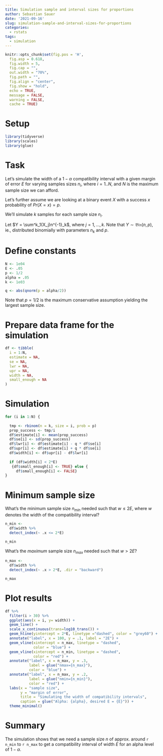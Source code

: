 ```yaml
---
title: Simulation sample and interval sizes for proportions
author: Sebastian Sauer
date: '2021-09-16'
slug: simulation-sample-and-interval-sizes-for-proportions
categories:
  - rstats
tags:
  - simulation
---
```


```r
knitr::opts_chunk$set(fig.pos = 'H',
  fig.asp = 0.618,
  fig.width = 5,
  fig.cap = "", 
  out.width = "70%",
  fig.path = "",
  fig.align = "center",
  fig.show = "hold",
  echo = TRUE,
  message = FALSE,
  warning = FALSE,
  cache = TRUE)
```



# Setup

```r
library(tidyverse)
library(scales)
library(glue)
```


# Task


Let's simulate the width of a $1-\alpha$ compatibility interval with a given margin of error $E$ for varying samples sizes $n_i$, where $i = 1..N$, and $N$ is the maximum sample size we can afford.

Let's further assume we are looking at a binary event $X$ with a success $x$ probability of $Pr(X=x)=p$.

We'll simulate $k$ samples for each sample size $n_i$.

Let $Y = \sum^k_1(X_j)n^{-1}_k$, where $j = 1,...,k$. Note that $Y \sim \mathfrak{Bin}(n, p)$, ie., distributed binomially with parameters $n_k$ and $p$.



# Define constants

```r
N <- 1e04
E <- .05
p <- 1/2
alpha = .05
k <- 1e03

q <- abs(qnorm(p = alpha/2))
```

Note that $p=1/2$ is the maximum conservative assumption yielding the largest sample size.

# Prepare data frame for the simulation

```r
df <- tibble(
  i = 1:N,
  estimate = NA,
  se = NA,
  lwr = NA,
  upr = NA,
  width = NA,
  small_enough = NA
)
```


# Simulation

```r
for (i in 1:N) {
  
  tmp <- rbinom(n = k, size = i, prob = p)
  prop_success <- tmp/i
  df$estimate[i] <- mean(prop_success)
  df$se[i] <- sd(prop_success)
  df$lwr[i] <- df$estimate[i] - q * df$se[i]
  df$upr[i] <- df$estimate[i] + q * df$se[i]
  df$width[i] <- df$upr[i] - df$lwr[i] 
  
  if (df$width[i] < 2*E)
   {df$small_enough[i] <- TRUE} else {
     df$small_enough[i] <- FALSE}
}
```




# Minimum sample size

What's the minimum sample size $n_{min}$ needed such that $w \le 2E$, where $w$ denotes the width of the compatibility interval?

```r
n_min <- 
  df$width %>% 
  detect_index(~ .x <= 2*E)

n_min
```


What's the *maximum* sample size $n_{max}$ needed such that $w > 2E$?

```r
n_max <- 
  df$width %>% 
  detect_index(~ .x > 2*E, .dir = "backward")

n_max
```


# Plot results

```r
df %>% 
  filter(i > 30) %>% 
  ggplot(aes(x = i, y= width)) +
  geom_line() + 
  scale_x_continuous(trans=log10_trans()) + 
  geom_hline(yintercept = 2*E, linetype ="dashed", color = "grey60") +
  annotate("label", x = 100, y = .1, label = "2E") +
  geom_vline(xintercept = n_max, linetype = "dashed", 
             color = "blue") +
  geom_vline(xintercept = n_min, linetype = "dashed",
             color = "red") +
  annotate("label", x = n_max, y = .3, 
           label = glue("nmax={n_max}"), 
           color = "blue") +
  annotate("label", x = n_max, y = .2, 
           label = glue("nmin={n_min}"),
           color = "red") +
  labs(x = "sample size",
       y = "margin of error",
       title = "Simulating the width of compatibility intervals",
       caption = glue("Alpha: {alpha}, desired E = {E}")) +
  theme_minimal()
```



# Summary

The simulation shows that we need a sample size $n$ of approx. around `r n_min` to `r n_max` to get a compatibility interval of width $E$ for an alpha level of $1-\alpha$.

